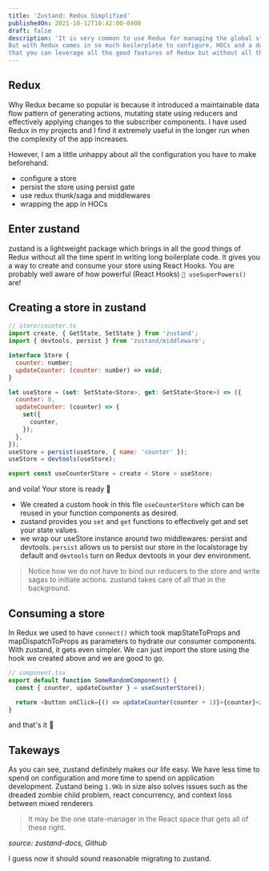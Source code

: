 ```yaml
---
title: 'Zustand: Redux Simplified'
publishedOn: 2021-10-12T10:42:00-0400
draft: false
description: 'It is very common to use Redux for managing the global state of your React application.
But with Redux comes in so much boilerplate to configure, HOCs and a data flow pattern. What if I told you
that you can leverage all the good features of Redux but without all that boilerplate, using React Hooks.'
---
```


## Redux

Why Redux became so popular is because it introduced a maintainable
data flow pattern of generating actions, mutating state using reducers and
effectively applying changes to the subscriber components. I have used
Redux in my projects and I find it extremely useful in the longer
run when the complexity of the app increases.

However, I am a little unhappy about all the configuration you have
to make beforehand.

- configure a store
- persist the store using persist gate
- use redux thunk/saga and middlewares
- wrapping the app in HOCs

## Enter zustand

zustand is a lightweight package which brings in all the good things of Redux
without all the time spent in writing long boilerplate code. It gives you a way to create and consume
your store using React Hooks. You are probably well aware of how
powerful (React Hooks) `🦸 useSuperPowers()` are!

## Creating a store in zustand

```js
// store/counter.ts
import create, { GetState, SetState } from 'zustand';
import { devtools, persist } from 'zustand/middleware';

interface Store {
  counter: number;
  updateCounter: (counter: number) => void;
}

let useStore = (set: SetState<Store>, get: GetState<Store>) => ({
  counter: 0,
  updateCounter: (counter) => {
    set({
      counter,
    });
  },
});
useStore = persist(useStore, { name: 'counter' });
useStore = devtools(useStore);

export const useCounterStore = create < Store > useStore;
```

and voila! Your store is ready 🚀

- We created a custom hook in this file `useCounterStore` which can be reused in your function components as desired.
- zustand provides you `set` and `get` functions to effectively get and set your state values.
- we wrap our useStore instance around two middlewares: persist and devtools. `persist` allows us to persist
  our store in the localstorage by default and `devtools` turn on Redux devtools in your dev environment.

> Notice how we do not have to bind our reducers to the store and write sagas to initiate actions. zustand takes care of all that in the background.

## Consuming a store

In Redux we used to have `connect()` which took mapStateToProps and mapDispatchToProps as parameters
to hydrate our consumer components. With zustand, it gets even simpler. We can
just import the store using the hook we created above and we are good to go.

```js
// component.tsx
export default function SomeRandomComponent() {
  const { counter, updateCounter } = useCounterStore();

  return <button onClick={() => updateCounter(counter + 1)}>{counter}</button>;
}
```

and that's it 🚀

## Takeways

As you can see, zustand definitely makes our life easy. We have less time to spend
on configuration and more time to spend on application development. Zustand being `1.9Kb` in size
also solves issues such as the dreaded zombie child problem, react concurrency, and context loss between mixed renderers

> It may be the one state-manager in the React space that gets all of these right.

_source: zustand-docs, Github_

I guess now it should sound reasonable migrating to zustand.
